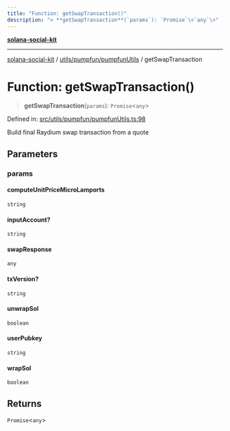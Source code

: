 ```yaml
---
title: "Function: getSwapTransaction()"
description: "> **getSwapTransaction**(`params`): `Promise`\<`any`\>"
---
```


[**solana-social-kit**](../../../../README.mdx)

***

[solana-social-kit](../../../../README.mdx) / [utils/pumpfun/pumpfunUtils](../README.mdx) / getSwapTransaction

# Function: getSwapTransaction()

> **getSwapTransaction**(`params`): `Promise`\<`any`\>

Defined in: [src/utils/pumpfun/pumpfunUtils.ts:98](https://github.com/SendArcade/solana-app-kit/blob/bd4b3556b8f469c27ebb06f4df65b3a36b43ba3b/src/utils/pumpfun/pumpfunUtils.ts#L98)

Build final Raydium swap transaction from a quote

## Parameters

### params

#### computeUnitPriceMicroLamports

`string`

#### inputAccount?

`string`

#### swapResponse

`any`

#### txVersion?

`string`

#### unwrapSol

`boolean`

#### userPubkey

`string`

#### wrapSol

`boolean`

## Returns

`Promise`\<`any`\>
